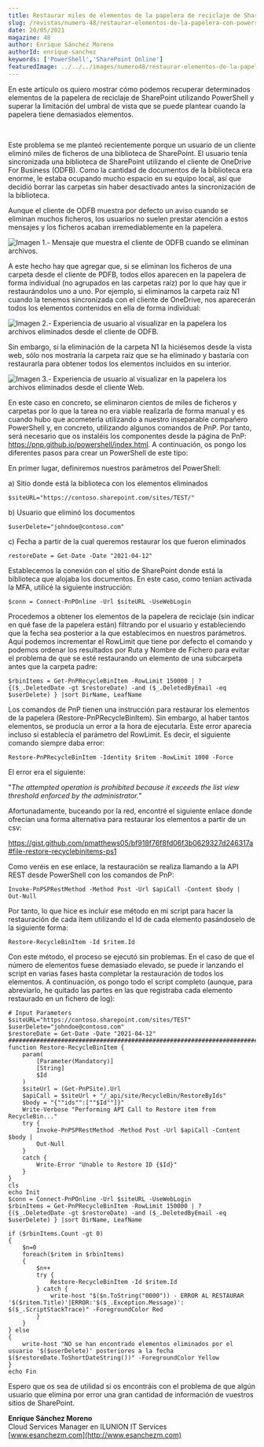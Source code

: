 ```yaml
---
title: Restaurar miles de elementos de la papelera de reciclaje de SharePoint Online con PowerShell
slug: /revistas/numero-48/restaurar-elementos-de-la-papelera-con-powershell
date: 20/05/2021
magazine: 48
author: Enrique Sánchez Moreno
authorId: enrique-sanchez
keywords: ['PowerShell','SharePoint Online']
featuredImage: ../../../images/numero48/restaurar-elementos-de-la-papelera-con-powershell/image3.png
---
```


En este artículo os quiero mostrar cómo podemos recuperar determinados
elementos de la papelera de reciclaje de SharePoint utilizando
PowerShell y superar la limitación del umbral de vista que se puede
plantear cuando la papelera tiene demasiados elementos.

 

Este problema se me planteó recientemente porque un usuario de un
cliente eliminó miles de ficheros de una biblioteca de SharePoint. El
usuario tenía sincronizada una biblioteca de SharePoint utilizando el
cliente de OneDrive For Business (ODFB). Como la cantidad de documentos
de la biblioteca era enorme, le estaba ocupando mucho espacio en su
equipo local, así que decidió borrar las carpetas sin haber desactivado
antes la sincronización de la biblioteca.

Aunque el cliente de ODFB muestra por defecto un aviso cuando se
eliminan muchos ficheros, los usuarios no suelen prestar atención a
estos mensajes y los ficheros acaban irremediablemente en la papelera.

![Imagen 1.- Mensaje que muestra el cliente de ODFB cuando se eliminan archivos.](../../../images/numero48/restaurar-elementos-de-la-papelera-con-powershell/image1.png)


A este hecho hay que agregar que, si se eliminan los ficheros de una
carpeta desde el cliente de PDFB, todos ellos aparecen en la papelera de
forma individual (no agrupados en las carpetas raíz) por lo que hay que
ir restaurándolos uno a uno. Por ejemplo, si eliminamos la carpeta raíz
N1 cuando la tenemos sincronizada con el cliente de OneDrive, nos
aparecerán todos los elementos contenidos en ella de forma individual:

![Imagen 2.- Experiencia de usuario al visualizar en la papelera los archivos eliminados desde el cliente de ODFB.](../../../images/numero48/restaurar-elementos-de-la-papelera-con-powershell/image2.png)


Sin embargo, si la eliminación de la carpeta N1 la hiciésemos desde la
vista web, sólo nos mostraría la carpeta raíz que se ha eliminado y
bastaría con restaurarla para obtener todos los elementos incluidos en
su interior.

![Imagen 3.- Experiencia de usuario al visualizar en la papelera los archivos eliminados desde el cliente Web.](../../../images/numero48/restaurar-elementos-de-la-papelera-con-powershell/image3.png)


En este caso en concreto, se eliminaron cientos de miles de ficheros y
carpetas por lo que la tarea no era viable realizarla de forma manual y
es cuando hubo que acometerla utilizando a nuestro inseparable compañero
PowerShell y, en concreto, utilizando algunos comandos de PnP. Por
tanto, será necesario que os instaléis los componentes desde la página
de PnP: <https://pnp.github.io/powershell/index.html>. A continuación,
os pongo los diferentes pasos para crear un PowerShell de este tipo:

En primer lugar, definiremos nuestros parámetros del PowerShell:

a)  Sitio donde está la biblioteca con los elementos eliminados

```
$siteURL="https://contoso.sharepoint.com/sites/TEST/"
```

b)  Usuario que eliminó los documentos

```
$userDelete="johndoe@contoso.com"
```

c)  Fecha a partir de la cual queremos restaurar los que fueron eliminados

```
restoreDate = Get-Date -Date "2021-04-12"
```

Establecemos la conexión con el sitio de SharePoint donde está la
biblioteca que alojaba los documentos. En este caso, como tenían
activada la MFA, utilicé la siguiente instrucción:

```
$conn = Connect-PnPOnline -Url $siteURL -UseWebLogin
```

Procedemos a obtener los elementos de la papelera de reciclaje (sin
indicar en qué fase de la papelera están) filtrando por el usuario y
estableciendo que la fecha sea posterior a la que establecimos en
nuestros parámetros. Aquí podemos incrementar el RowLimit que tiene por
defecto el comando y podemos ordenar los resultados por Ruta y Nombre de
Fichero para evitar el problema de que se esté restaurando un elemento
de una subcarpeta antes que la carpeta padre:

```
$rbinItems = Get-PnPRecycleBinItem -RowLimit 150000 | ?
{($_.DeletedDate -gt $restoreDate) -and ($_.DeletedByEmail -eq
$userDelete) } |sort DirName, LeafName
```

Los comandos de PnP tienen una instrucción para restaurar los elementos
de la papelera (Restore-PnPRecycleBinItem). Sin embargo, al haber tantos
elementos, se producía un error a la hora de ejecutarla. Este error
aparecía incluso si establecía el parámetro del RowLimit. Es decir, el
siguiente comando siempre daba error:

```
Restore-PnPRecycleBinItem -Identity $ritem -RowLimit 1000 -Force
```

El error era el siguiente:

"*The attempted operation is prohibited because it exceeds the list view
threshold enforced by the administrator.*"

Afortunadamente, buceando por la red, encontré el siguiente enlace donde
ofrecían una forma alternativa para restaurar los elementos a partir de
un csv:

<https://gist.github.com/pmatthews05/bf918f76f8fd06f3b0629327d246317a#file-restore-recyclebinitems-ps1>

Como veréis en ese enlace, la restauración se realiza llamando a la API
REST desde PowerShell con los comandos de PnP:

```
Invoke-PnPSPRestMethod -Method Post -Url $apiCall -Content $body | Out-Null
```

Por tanto, lo que hice es incluir ese método en mi script para hacer la
restauración de cada ítem utilizando el Id de cada elemento pasándoselo
de la siguiente forma:

```
Restore-RecycleBinItem -Id $ritem.Id
```

Con este método, el proceso se ejecutó sin problemas. En el caso de que
el número de elementos fuese demasiado elevado, se puede ir lanzando el
script en varias fases hasta completar la restauración de todos los
elementos. A continuación, os pongo todo el script completo (aunque,
para abreviarlo, he quitado las partes en las que registraba cada
elemento restaurado en un fichero de log):

```
# Input Parameters
$siteURL="https://contoso.sharepoint.com/sites/TEST"
$userDelete="johndoe@contoso.com"
$restoreDate = Get-Date -Date "2021-04-12"
###########################################################################################################
function Restore-RecycleBinItem {
    param(
        [Parameter(Mandatory)]
        [String]
        $Id
    )
    $siteUrl = (Get-PnPSite).Url
    $apiCall = $siteUrl + "/_api/site/RecycleBin/RestoreByIds"
    $body = "{""ids"":[""$Id""]}"
    Write-Verbose "Performing API Call to Restore item from RecycleBin..."
    try {
        Invoke-PnPSPRestMethod -Method Post -Url $apiCall -Content $body |
        Out-Null
    }
    catch {
        Write-Error "Unable to Restore ID {$Id}"
    }
}
cls
echo Init
$conn = Connect-PnPOnline -Url $siteURL -UseWebLogin
$rbinItems = Get-PnPRecycleBinItem -RowLimit 150000 | ? {($_.DeletedDate -gt $restoreDate) -and ($_.DeletedByEmail -eq $userDelete) } |sort DirName, LeafName

if ($rbinItems.Count -gt 0)
{
    $n=0
    foreach($ritem in $rbinItems)
    {
        $n++
        try {
            Restore-RecycleBinItem -Id $ritem.Id
        } catch {
            write-host "$($n.ToString("0000")) - ERROR AL RESTAURAR '$($ritem.Title)'|ERROR:'$($_.Exception.Message)': $($_.ScriptStackTrace)" -ForegroundColor Red
        }
    }
} else
{
    write-host "NO se han encontrado elementos eliminados por el usuario '$($userDelete)' posteriores a la fecha $($restoreDate.ToShortDateString())" -ForegroundColor Yellow
}
echo Fin
```

Espero que os sea de utilidad si os encontráis con el problema de que
algún usuario que elimina por error una gran cantidad de información de
vuestros sitios de SharePoint.

**Enrique Sánchez Moreno** <br />
Cloud Services Manager en ILUNION IT Services <br />
[www.esanchezm.com](http://www.esanchezm.com)